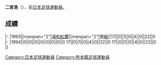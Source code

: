 {{Infobox football biography
|name=二宮浩
|image=
|fullname=二宮浩
|birth_date={{Birth date and age|1969|4|11}}
|cityofbirth=[[熊本縣|熊本縣]]
|countryofbirth=[[日本|日本]]
|position=[[前鋒_(足球)|前鋒]]
|currentclub=
|years=1993-1994
|clubs=[[浦和紅鑽|浦和紅鑽]]
|caps(goals)=
|nationalyears=
|nationalteam=
|nationalcaps(goals)=
}}
'''二宮浩'''（{{Bd|1969年|4月11日||}}），前[[日本|日本]][[足球|足球]][[運動員|運動員]]。

==成績==
{{Football player club statistics 1|YYN}}
{{Football player club statistics 2|JPN|YYN}}
|-
|1993||rowspan="2"|[[浦和紅鑽|浦和紅鑽]]||rowspan="2"|[[日本職業足球甲級聯賽|甲級]]||17||0||1||0||4||0||22||0
|-
|1994||0||0||0||0||0||0||0||0
{{Football player club statistics 3|1|JPN}}17||0||1||0||4||0||22||0
{{Football player club statistics 5}}17||0||1||0||4||0||22||0
|}

{{Japan-sport-bio-stub}}
{{Soccer-player-stub}}
[[Category:日本足球運動員|Category:日本足球運動員]]
[[Category:熊本縣足球運動員|Category:熊本縣足球運動員]]